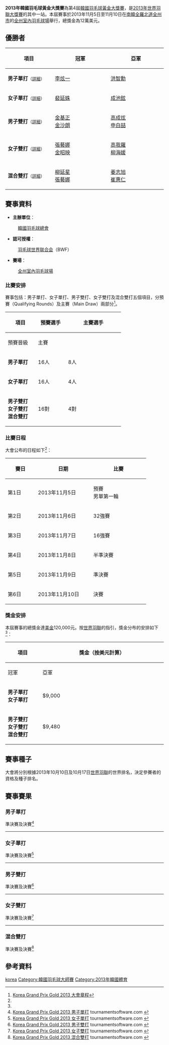 {{noteTA|G1=Badminton}}
{{infobox badminton event
|name           = 2013年韓國羽毛球黃金大獎賽
|image          = 
|size           = 
|caption        =
|dates          = 2013年11月5日－11月10日
|number_edition = 第4屆
|level          = 3A
|prize_money    = 12萬美元
|location       = {{KOR}}[[全羅北道|全羅北道]][[全州市|全州市]]
|venue          = [[全州室內羽毛球場|全州室內羽毛球場]]
|previous       = 2012年韓國羽毛球黃金大獎賽
|next           = 2014年韓國羽毛球大獎賽
}}
'''2013年韓國羽毛球黃金大獎賽'''為第4屆[[韓國羽毛球黃金大獎賽|韓國羽毛球黃金大獎賽]]，是[[2013年世界羽聯大獎賽|2013年世界羽聯大獎賽]]的其中一站。本屆賽事於2013年11月5日至11月10日在[[南韓|南韓]][[全羅北道|全羅北道]][[全州市|全州市]]的[[全州室內羽毛球場|全州室內羽毛球場]]舉行，總獎金為12萬美元。

== 優勝者 ==
{| class=wikitable style="font-size:small"
!width="200"|項目
!width="250"|冠軍
!width="250"|亞軍
|-
|'''男子單打'''<small>（[[#男子單打|詳細]]）</small>
|{{flagicon|KOR}} [[李炫一|李炫一]]
|{{flagicon|KOR}} [[洪智勳|洪智勳]]
|-
|'''女子單打'''<small>（[[#女子單打|詳細]]）</small>
|{{flagicon|KOR}} [[裴延姝|裴延姝]]
|{{flagicon|KOR}} [[成池鉉|成池鉉]]
|-
|'''男子雙打'''<small>（[[#男子雙打|詳細]]）</small>
|{{flagicon|KOR}} [[金基正|金基正]]<br/>{{flagicon|KOR}} [[金沙朗|金沙朗]]
|{{flagicon|KOR}} [[高成炫|高成炫]]<br/>{{flagicon|KOR}} [[申白喆|申白喆]]
|-
|'''女子雙打'''<small>（[[#女子雙打|詳細]]）</small>
|{{flagicon|KOR}} [[張藝娜|張藝娜]]<br/>{{flagicon|KOR}} [[金昭映|金昭映]]
|{{flagicon|KOR}} [[高我羅|高我羅]]<br/>{{flagicon|KOR}} [[柳海媛|柳海媛]]
|-
|'''混合雙打'''<small>（[[#混合雙打|詳細]]）</small>
|{{flagicon|KOR}} [[柳延星|柳延星]]<br/>{{flagicon|KOR}} [[張藝娜|張藝娜]]
|{{flagicon|KOR}} [[姜志旭|姜志旭]]<br/>{{flagicon|KOR}} [[崔惠仁|崔惠仁]]
|}

==賽事資料==
*'''主辦單位'''：
:[[韓國羽毛球總會|韓國羽毛球總會]]

*'''認可授權'''：
:[[羽毛球世界联合会|羽毛球世界联合会]]（BWF）

*'''賽場'''：
:[[全州室內羽毛球場|全州室內羽毛球場]]

===比賽安排===
賽事包括：男子單打、女子單打、男子雙打、女子雙打及混合雙打五個項目，分預賽（Qualifying Rounds）及主賽（Main Draw）兩部分<ref name="Prospectus">[http://www.bwfbadminton.org/file.aspx?id=495148&dl=1 Korea Grand Prix Gold 2013 大會章程]{{Dead link|date=2018年11月 |bot=InternetArchiveBot |fix-attempted=yes }}{{en}}</ref>。
{| class=wikitable style="text-align:center; font-size:small" 
!rowspan="2" width="80"|項目
!rowspan="2" width="80"|預賽選手
!colspan="2" width="160"|主賽選手
|-
!width="80"|預賽晉級
!width="80"|主賽
|-
|'''男子單打'''
|16人||8人||56人
|-
|'''女子單打'''
|16人||4人||28人
|-
|'''男子雙打'''<br/>'''女子雙打'''<br/>'''混合雙打'''
|16對||4對||28對
|}

===比賽日程===
大會公布的日程如下<ref name="Prospectus"/>：
{| class=wikitable style="text-align:center; font-size:small" 
!width="80"|賽日
!width="160"|日期
!width="160"|比賽
|-
|第1日||2013年11月5日||預賽<br/>男單第一輪  
|- 
|第2日||2013年11月6日||32強賽
|-
|第3日||2013年11月7日||16強賽
|-
|第4日||2013年11月8日||半準決賽
|-
|第5日||2013年11月9日||準決賽
|-
|第6日||2013年11月10日||決賽
|}

=== 獎金安排 ===
本屆賽事的總獎金達[[美元|美金]]120,000元。按[[世界羽聯|世界羽聯]]的指引，獎金分布的安排如下<ref name="Prospectus"/>：
{| class=wikitable style="text-align:center; font-size:small" 
!rowspan="2" width="100"|項目
!colspan="5" width="400"|獎金（按美元計算）
|-
!width="80"|冠軍
!width="80"|亞軍
!width="80"|準決賽
!width="80"|半準決賽
!width="80"|十六強
|-
|'''男子單打'''<br/>'''女子單打'''
|$9,000||$4,560||$1,740||$720||$420
|-
|'''男子雙打'''<br/>'''女子雙打'''<br/>'''混合雙打'''
|$9,480||$4,560||$1,680||$870||$450
|}

==賽事種子==
大會將分別根據2013年10月10日及10月17日[[世界羽聯|世界羽聯]]的世界排名，決定參賽者的資格及種子排名。

== 賽事賽果 ==
=== 男子單打 ===
;準決賽及決賽<ref name="MS">[http://bwf.tournamentsoftware.com/sport/draw.aspx?id=FD24D9EC-B824-4C28-B618-6F8C7AC79559&draw=5 Korea Grand Prix Gold 2013 男子單打] tournamentsoftware.com {{en}}</ref>
{{4TeamBracket-Tennis3-v2
| team-width=200
| RD1-seed1=
| RD1-team1='''{{flagicon|KOR}} [[洪智勳|洪智勳]]
| RD1-score1-1='''21
| RD1-score1-2=22
| RD1-score1-3='''21
| RD1-seed2=
| RD1-team2={{flagicon|KOR}} [[黃鐘洙|黃鐘洙]]
| RD1-score2-1=16
| RD1-score2-2='''24
| RD1-score2-3=16

| RD1-seed3=11
| RD1-team3={{flagicon|CHN}} [[田厚威|田厚威]]
| RD1-score3-1=18
| RD1-score3-2=17
| RD1-score3-3=
| RD1-seed4=Q
| RD1-team4='''{{flagicon|KOR}} [[李炫一|李炫一]]
| RD1-score4-1='''21
| RD1-score4-2='''21
| RD1-score4-3=

| RD2-seed1=
| RD2-team1={{flagicon|KOR}} [[洪智勳|洪智勳]]
| RD2-score1-1=18
| RD2-score1-2=12
| RD2-score1-3=
| RD2-seed2=Q
| RD2-team2='''{{flagicon|KOR}} [[李炫一|李炫一]]
| RD2-score2-1='''21
| RD2-score2-2='''21
| RD2-score2-3=
}}
----

=== 女子單打 ===
;準決賽及決賽<ref name="WS">[http://bwf.tournamentsoftware.com/sport/draw.aspx?id=FD24D9EC-B824-4C28-B618-6F8C7AC79559&draw=7 Korea Grand Prix Gold 2013 女子單打] tournamentsoftware.com {{en}}</ref>
{{4TeamBracket-Tennis3-v2
| team-width=200
| RD1-seed1=1
| RD1-team1='''{{flagicon|KOR}} [[成池鉉|成池鉉]]
| RD1-score1-1='''21
| RD1-score1-2='''21
| RD1-score1-3=
| RD1-seed2=
| RD1-team2={{flagicon|KOR}} [[金效旻|金效旻]]
| RD1-score2-1=13
| RD1-score2-2=14
| RD1-score2-3=

| RD1-seed3=Q
| RD1-team3={{flagicon|CHN}} [[何冰娇|何冰娇]]
| RD1-score3-1=9
| RD1-score3-2='''21
| RD1-score3-3=18
| RD1-seed4=2
| RD1-team4='''{{flagicon|KOR}} [[裴延姝|裴延姝]]
| RD1-score4-1='''21
| RD1-score4-2=11
| RD1-score4-3='''21

| RD2-seed1=1
| RD2-team1={{flagicon|KOR}} [[成池鉉|成池鉉]]
| RD2-score1-1=19
| RD2-score1-2='''21
| RD2-score1-3=9
| RD2-seed2=2
| RD2-team2='''{{flagicon|KOR}} [[裴延姝|裴延姝]]
| RD2-score2-1='''21
| RD2-score2-2=15
| RD2-score2-3='''21
}}
----

=== 男子雙打 ===
;準決賽及決賽<ref name="MD">[http://bwf.tournamentsoftware.com/sport/draw.aspx?id=FD24D9EC-B824-4C28-B618-6F8C7AC79559&draw=9 Korea Grand Prix Gold 2013 男子雙打] tournamentsoftware.com {{en}}</ref>
{{4TeamBracket-Tennis3-v2
| team-width=200
| RD1-seed1=1
| RD1-team1='''{{flagicon|KOR}} [[金基正|金基正]]<br/> {{flagicon|KOR}} [[金沙朗|金沙朗]]
| RD1-score1-1='''21
| RD1-score1-2='''21
| RD1-score1-3=
| RD1-seed2=
| RD1-team2={{flagicon|KOR}} [[韓土成|韓土成]]<br/> {{flagicon|KOR}} [[Kim_Duck_Young|Kim Duck Young]]
| RD1-score2-1=8
| RD1-score2-2=13
| RD1-score2-3=

| RD1-seed3=
| RD1-team3={{flagicon|KOR}} [[催率圭|催率圭]]<br/> {{flagicon|KOR}} [[姜志旭|姜志旭]]
| RD1-score3-1=17
| RD1-score3-2=11
| RD1-score3-3=
| RD1-seed4=5
| RD1-team4='''{{flagicon|KOR}} [[高成炫|高成炫]]<br/> {{flagicon|KOR}} [[申白喆|申白喆]]
| RD1-score4-1='''21
| RD1-score4-2='''21
| RD1-score4-3=

| RD2-seed1=1
| RD2-team1='''{{flagicon|KOR}} [[金基正|金基正]]<br/> {{flagicon|KOR}} [[金沙朗|金沙朗]]
| RD2-score1-1='''21
| RD2-score1-2=18
| RD2-score1-3='''25
| RD2-seed2=5
| RD2-team2={{flagicon|KOR}} [[高成炫|高成炫]]<br/> {{flagicon|KOR}} [[申白喆|申白喆]]
| RD2-score2-1=15
| RD2-score2-2='''21
| RD2-score2-3=23
}}
----

=== 女子雙打 ===
;準決賽及決賽<ref name="WD">[http://bwf.tournamentsoftware.com/sport/draw.aspx?id=FD24D9EC-B824-4C28-B618-6F8C7AC79559&draw=10 Korea Grand Prix Gold 2013 女子雙打] {{Webarchive|url=https://archive.is/20131105184129/http://bwf.tournamentsoftware.com/sport/draw.aspx?id=FD24D9EC-B824-4C28-B618-6F8C7AC79559&draw=10 |date=2013-11-05 }} tournamentsoftware.com {{en}}</ref>
{{4TeamBracket-Tennis3-v2
| team-width=200
| RD1-seed1=
| RD1-team1={{flagicon|KOR}} [[蔡侑玎|蔡侑玎]]<br/> {{flagicon|KOR}} [[金志垣|金志垣]]
| RD1-score1-1=20
| RD1-score1-2=9
| RD1-score1-3=
| RD1-seed2=4
| RD1-team2='''{{flagicon|KOR}} [[張藝娜|張藝娜]]<br/> {{flagicon|KOR}} [[金昭映|金昭映]]
| RD1-score2-1='''22
| RD1-score2-2='''21
| RD1-score2-3=

| RD1-seed3=3
| RD1-team3={{flagicon|SIN}} [[姚蕾|姚蕾]]<br/> {{flagicon|SIN}} [[欣塔·穆利亚·萨里|欣塔·穆利亚·萨里]]
| RD1-score3-1=16
| RD1-score3-2=17
| RD1-score3-3=
| RD1-seed4=2
| RD1-team4='''{{flagicon|KOR}} [[高我羅|高我羅]]<br/> {{flagicon|KOR}} [[柳海媛|柳海媛]]
| RD1-score4-1='''21
| RD1-score4-2='''21
| RD1-score4-3=

| RD2-seed1=4
| RD2-team1='''{{flagicon|KOR}} [[張藝娜|張藝娜]]<br/> {{flagicon|KOR}} [[金昭映|金昭映]]
| RD2-score1-1='''21
| RD2-score1-2='''21
| RD2-score1-3=
| RD2-seed2=2
| RD2-team2={{flagicon|KOR}} [[高我羅|高我羅]]<br/> {{flagicon|KOR}} [[柳海媛|柳海媛]]
| RD2-score2-1=15
| RD2-score2-2=12
| RD2-score2-3=
}}
----

=== 混合雙打 ===
;準決賽及決賽<ref name="XD">[http://bwf.tournamentsoftware.com/sport/draw.aspx?id=FD24D9EC-B824-4C28-B618-6F8C7AC79559&draw=12 Korea Grand Prix Gold 2013 混合雙打] {{Webarchive|url=https://archive.is/20131105184128/http://bwf.tournamentsoftware.com/sport/draw.aspx?id=FD24D9EC-B824-4C28-B618-6F8C7AC79559&draw=12 |date=2013-11-05 }} tournamentsoftware.com {{en}}</ref>
{{4TeamBracket-Tennis3-v2
| team-width=200
| RD1-seed1=7
| RD1-team1={{flagicon|KOR}} [[金基正|金基正]]<br/> {{flagicon|KOR}} [[金昭映|金昭映]]
| RD1-score1-1=14
| RD1-score1-2='''21
| RD1-score1-3=14
| RD1-seed2=
| RD1-team2='''{{flagicon|KOR}} [[姜志旭|姜志旭]]<br/> {{flagicon|KOR}} [[崔惠仁|崔惠仁]]
| RD1-score2-1='''21
| RD1-score2-2=19
| RD1-score2-3='''21

| RD1-seed3=4
| RD1-team3={{flagicon|INA}} [[伊尔凡·法蒂拉赫|伊尔凡·法蒂拉赫]]<br/> {{flagicon|INA}} [[维尼·安格莱尼|维尼·安格莱尼]]
| RD1-score3-1=19
| RD1-score3-2=14
| RD1-score3-3=
| RD1-seed4=5
| RD1-team4='''{{flagicon|KOR}} [[柳延星|柳延星]]<br/> {{flagicon|KOR}} [[張藝娜|張藝娜]]
| RD1-score4-1='''21
| RD1-score4-2='''21
| RD1-score4-3=

| RD2-seed1=
| RD2-team1={{flagicon|KOR}} [[姜志旭|姜志旭]]<br/> {{flagicon|KOR}} [[崔惠仁|崔惠仁]]
| RD2-score1-1=13
| RD2-score1-2=11
| RD2-score1-3=
| RD2-seed2=5
| RD2-team2='''{{flagicon|KOR}} [[柳延星|柳延星]]<br/> {{flagicon|KOR}} [[張藝娜|張藝娜]]
| RD2-score2-1='''21
| RD2-score2-2='''21
| RD2-score2-3=
}}

== 參考資料 ==
{{Reflist}}

{{2013年世界羽聯大獎賽}}

[[Category:2013年世界羽聯大獎賽|korea]]
[[Category:韓國羽毛球大師賽|Category:韓國羽毛球大師賽]]
[[Category:2013年韓國體育|Category:2013年韓國體育]]